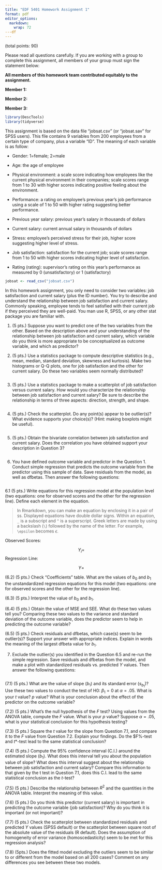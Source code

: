 ```yaml
---
title: "EDF 5401 Homework Assignment 1"
format: pdf
editor_options: 
  markdown: 
    wrap: 72
---df
---
```


(total points: 90)

Please read all questions carefully. If you are working with a group to
complete this assignment, all members of your group must sign the
statement below:

**All members of this homework team contributed equitably to the
assignment.**

**Member 1:**

**Member 2:**

**Member 3:**

```r
library(DescTools)
library(tidyverse)
```

This assignment is based on the data file "jobsat.csv" (or "jobsat.sav"
for SPSS users). This file contains 9 variables from 200 employees from
a certain type of company, plus a variable "ID". The meaning of each
variable is as follow:

-   Gender: 1=female; 2=male

-   Age: the age of employee

-   Physical environment: a scale score indicating how employees like
    the current physical environment in their companies; scale scores
    range from 1 to 30 with higher scores indicating positive feeling
    about the environment.

-   Performance: a rating on employee's previous year's job performance
    using a scale of 1 to 50 with higher rating suggesting better
    performance.

-   Previous year salary: previous year's salary in thousands of dollars

-   Current salary: current annual salary in thousands of dollars

-   Stress: employee's perceived stress for their job, higher score
    suggesting higher level of stress.

-   Job satisfaction: satisfaction for the current job; scale scores
    range from 1 to 50 with higher scores indicating higher level of
    satisfaction.

-   Rating (rating): supervisor's rating on this year's performance as
    measured by 0 (unsatisfactory) or 1 (satisfactory)

```r
jobsat <- read_csv("jobsat.csv")
```

In this homework assignment, you only need to consider two variables:
job satisfaction and current salary (plus the ID number). You try to
describe and understand the relationship between job satisfaction and
current salary. Commonly speaking, employee tends to feel satisfied with
their current job if they perceived they are well-paid. You man use R,
SPSS, or any other stat package you are familiar with.

1.  (5 pts.) Suppose you want to predict one of the two variables from
    the other. Based on the description above and your understanding of
    the relationship between job satisfaction and current salary, which
    variable do you think is more appropriate to be conceptualized as
    outcome variable, and which as predictor?

2.  (5 pts.) Use a statistics package to compute descriptive statistics
    (e.g., mean, median, standard deviation, skewness and kurtosis).
    Make two histograms or Q-Q plots, one for job satisfaction and the
    other for current salary. Do these two variables seem normally
    distributed?

```r

```

3.  (5 pts.) Use a statistics package to make a scatterplot of job
    satisfaction versus current salary. How would you characterize the
    relationship between job satisfaction and current salary? Be sure to
    describe the relationship in terms of three aspects: direction,
    strength, and shape.

```r

```

4.  (5 pts.) Check the scatterplot. Do any point(s) appear to be
    outlier(s)? What evidence supports your choice(s)? (Hint: making
    boxplots might be useful).

```r

```

5.  (5 pts.) Obtain the bivariate correlation between job satisfaction
    and current salary. Does the correlation you have obtained support
    your description in Question 3?

```r

```

6.  You have defined outcome variable and predictor in the Question 1.
    Conduct simple regression that predicts the outcome variable from
    the predictor using this sample of data. Save residuals from the
    model, as well as dfbetas. Then answer the following questions:

```r

```

6.1 (5 pts.) Write equations for this regression model at the population
level (two equations: one for observed scores and the other for the
regression line). Define each element in the equation.

> In Rmarkdown, you can make an equation by enclosing it in a pair of
> `$`s. Displayed equations have double dollar signs. Within an
> equation, `_` is a subscript and `^` is a superscript. Greek letters
> are made by using a backslash (`\`) followed by the name of the
> letter. For example, `\epsilon` becomes $\epsilon$.

Observed Scores:

$$
  Y_i =
$$ Regression Line:

$$
  Y =
$$

(6.2) (5 pts.) Check "Coefficients" table. What are the values of $b_0$
and $b_1$ the unstandardized regression equations for this model (two
equations: one for observed scores and the other for the regression
line).

(6.3) (5 pts.) Interpret the value of $b_0$ and $b_1$.

(6.4) (5 pts.) Obtain the value of MSE and SEE. What do these two values
tell you? Comparing these two values to the variance and standard
deviation of the outcome variable, does the predictor seem to help in
predicting the outcome variable?

(6.5) (5 pts.) Check residuals and dfbetas, which case(s) seem to be
outlier(s)? Support your answer with appropriate indices. Explain in
words the meaning of the largest dfbeta value for $b_1$.

7.  Exclude the outlier(s) you identified in the Question 6.5 and re-run
    the simple regression. Save residuals and dfbetas from the model,
    and make a plot with standardized residuals vs. predicted $Y$
    values. Then answer the following questions:

```r

```

(7.1) (5 pts.) What are the value of slope ($b_1$) and its standard
error ($s_{b_1}$)? Use these two values to conduct the test of H0:
$\beta_1= 0$ at $\alpha = .05$. What is your $t$ value? $p$ value? What
is your conclusion about the effect of the predictor on the outcome
variable?

(7.2) (5 pts.) What's the null hypothesis of the $F$ test? Using values
from the ANOVA table, compute the $F$ value. What is your $p$ value?
Suppose $\alpha = .05$, what is your statistical conclusion for this
hypothesis testing?

(7.3) (5 pts.) Square the $t$ value for the slope from Question 7.1, and
compare it to the $F$ value from Question 7.2. Explain your findings. Do
the \$F%-test and $t$\*-test lead to the same statistical conclusion?

(7.4) (5 pts.) Compute the 95% confidence interval (C.I.) around the
estimated slope ($b_1$). What does this interval tell you about the
population value of slope? What does this interval suggest about the
relationship between job satisfaction and current salary? Compare this
information to that given by the t test in Question 7.1, does this C.I.
lead to the same statistical conclusion as the $t$-test?

(7.5) (5 pts.) Describe the relationship between $R^2$ and the
quantities in the ANOVA table. Interpret the meaning of this value.

(7.6) (5 pts.) Do you think this predictor (current salary) is important
in predicting the outcome variable (job satisfaction)? Why do you think
it is important (or not important)?

(7.7) (5 pts.) Check the scatterplot between standardized residuals and
predicted $Y$ values (SPSS default) or the scatterplot between square
root of the absolute value of the residuals (R default). Does the
assumption of homogeneity of error variance (homoscedasticity) seem to
be met for this regression analysis?

(7.8) (5pts.) Does the fitted model excluding the outliers seem to be
similar to or different from the model based on all 200 cases? Comment
on any differences you see between these two models.
